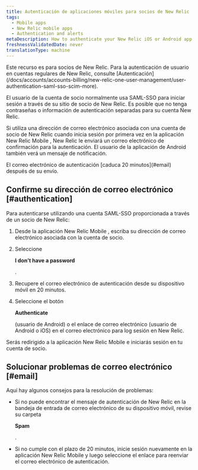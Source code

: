 ```yaml
---
title: Autenticación de aplicaciones móviles para socios de New Relic
tags:
  - Mobile apps
  - New Relic mobile apps
  - Authentication and alerts
metaDescription: How to authenticate your New Relic iOS or Android app if you have a SAML-SSO enabled New Relic account through a New Relic partner.
freshnessValidatedDate: never
translationType: machine
---
```


<Callout variant="important">
  Este recurso es para socios de New Relic. Para la autenticación de usuario en cuentas regulares de New Relic, consulte [Autenticación](/docs/accounts/accounts-billing/new-relic-one-user-management/user-authentication-saml-sso-scim-more).
</Callout>

El usuario de la cuenta de socio normalmente usa SAML-SSO para iniciar sesión a través de su sitio de socio de New Relic. Es posible que no tenga contraseñas o información de autenticación separadas para su cuenta New Relic.

Si utiliza una dirección de correo electrónico asociada con una cuenta de socio de New Relic cuando inicia sesión por primera vez en la aplicación New Relic Mobile , New Relic le enviará un correo electrónico de confirmación para la autenticación. El usuario de la aplicación de Android también verá un mensaje de notificación.

<Callout variant="important">
  El correo electrónico de autenticación [caduca 20 minutos](#email) después de su envío.
</Callout>

## Confirme su dirección de correo electrónico [#authentication]

Para autenticarse utilizando una cuenta SAML-SSO proporcionada a través de un socio de New Relic:

1. Desde la aplicación New Relic Mobile , escriba su dirección de correo electrónico asociada con la cuenta de socio.

2. Seleccione

   <DoNotTranslate>**I don't have a password**</DoNotTranslate>

   .

3. Recupere el correo electrónico de autenticación desde su dispositivo móvil en 20 minutos.

4. Seleccione el botón

   <DoNotTranslate>**Authenticate**</DoNotTranslate>

   (usuario de Android) o el enlace de correo electrónico (usuario de Android o iOS) en el correo electrónico para log sesión en New Relic.

Serás redirigido a la aplicación New Relic Mobile e iniciarás sesión en tu cuenta de socio.

## Solucionar problemas de correo electrónico [#email]

Aquí hay algunos consejos para la resolución de problemas:

* Si no puede encontrar el mensaje de autenticación de New Relic en la bandeja de entrada de correo electrónico de su dispositivo móvil, revise su carpeta

  <DoNotTranslate>**Spam**</DoNotTranslate>

  .

* Si no cumple con el plazo de 20 minutos, inicie sesión nuevamente en la aplicación New Relic Mobile y luego seleccione el enlace para reenviar el correo electrónico de autenticación.